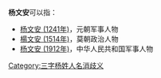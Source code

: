 '''杨文安'''可以指：
* [[杨文安_(1241年)|杨文安 (1241年)]]，元朝军事人物
* [[楊文安_(1514年)|楊文安 (1514年)]]，莫朝政治人物
* [[杨文安_(1912年)|杨文安 (1912年)]]，中华人民共和国军事人物

{{disambig}}

[[Category:三字杨姓人名消歧义|Category:三字杨姓人名消歧义]]